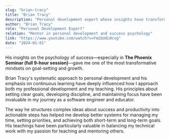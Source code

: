 ```yaml
---
slug: "brian-tracy"
title: "Brian Tracy"
description: "Personal development expert whose insights have transformed Jackson's mindset on goal-setting and growth"
author: "Brian Tracy"
role: "Personal Development Expert"
relation: "Mentor in personal development and success psychology"
link: "https://www.youtube.com/watch?v=Fm2bUdLHcvg"
date: "2024-01-01"
---
```


His insights on the psychology of success—especially in **The Phoenix Seminar (full 9-hour session)**—gave me one of the most transformative mindsets on goal-setting and growth.

Brian Tracy's systematic approach to personal development and his emphasis on continuous learning have deeply influenced how I approach both my professional development and my teaching. His principles about setting clear goals, developing discipline, and maintaining focus have been invaluable in my journey as a software engineer and educator.

The way he structures complex ideas about success and productivity into actionable steps has helped me develop better systems for managing my time, setting priorities, and achieving both short-term and long-term goals. His teachings have been particularly valuable in balancing my technical work with my passion for teaching and mentoring others.



